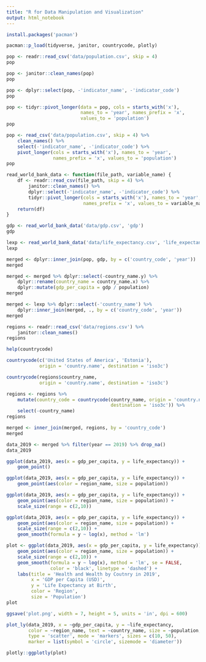 ```yaml
---
title: "R for Data Manipulation and Visualization"
output: html_notebook
---
```


```r
install.packages('pacman')
```

```r
pacman::p_load(tidyverse, janitor, countrycode, plotly)
```

```r
pop <- readr::read_csv('data/population.csv', skip = 4)
pop
```

```r
pop <- janitor::clean_names(pop)
pop
```

```r
pop <- dplyr::select(pop, -'indicator_name', -'indicator_code')
pop
```

```r
pop <- tidyr::pivot_longer(data = pop, cols = starts_with('x'),
                           names_to = 'year', names_prefix = 'x',
                           values_to = 'population')
pop
```

```r
pop <- read_csv('data/population.csv', skip = 4) %>%
    clean_names() %>%
    select(-'indicator_name', -'indicator_code') %>%
    pivot_longer(cols = starts_with('x'), names_to = 'year',
                 names_prefix = 'x', values_to = 'population')
pop
```

```r
read_world_bank_data <- function(file_path, variable_name) {
    df <- readr::read_csv(file_path, skip = 4) %>%
        janitor::clean_names() %>%
        dplyr::select(-'indicator_name', -'indicator_code') %>%
        tidyr::pivot_longer(cols = starts_with('x'), names_to = 'year',
                            names_prefix = 'x', values_to = variable_name)
    return(df)
}
```

```r
gdp <- read_world_bank_data('data/gdp.csv', 'gdp')
gdp
```

```r
lexp <- read_world_bank_data('data/life_expectancy.csv', 'life_expectancy')
lexp
```
```r
merged <- dplyr::inner_join(pop, gdp, by = c('country_code', 'year'))
merged
```

```r
merged <- merged %>% dplyr::select(-country_name.y) %>% 
    dplyr::rename(country_name = country_name.x) %>%
    dplyr::mutate(gdp_per_capita = gdp / population)
merged
```

```r
merged <- lexp %>% dplyr::select(-'country_name') %>%
    dplyr::inner_join(merged, ., by = c('country_code', 'year'))
merged
```

```r
regions <- readr::read_csv('data/regions.csv') %>%
    janitor::clean_names()
regions
```
```r
help(countrycode)
```


```r
countrycode(c('United States of America', 'Estonia'),
            origin = 'country.name', destination = 'iso3c')
```

```r
countrycode(regions$country_name,
            origin = 'country.name', destination = 'iso3c')
```

```r
regions <- regions %>% 
    mutate(country_code = countrycode(country_name, origin = 'country.name',
                                      destination = 'iso3c')) %>%
    select(-country_name)
regions
```

```r
merged <- inner_join(merged, regions, by = 'country_code')
merged
```

```r
data_2019 <- merged %>% filter(year == 2019) %>% drop_na()
data_2019
```

```r
ggplot(data_2019, aes(x = gdp_per_capita, y = life_expectancy)) +
    geom_point()
```

```r
ggplot(data_2019, aes(x = gdp_per_capita, y = life_expectancy)) +
    geom_point(aes(color = region_name, size = population))
```

```r
ggplot(data_2019, aes(x = gdp_per_capita, y = life_expectancy)) +
    geom_point(aes(color = region_name, size = population)) + 
    scale_size(range = c(2,10))
```

```r
ggplot(data_2019, aes(x = gdp_per_capita, y = life_expectancy)) +
    geom_point(aes(color = region_name, size = population)) + 
    scale_size(range = c(2,10)) +
    geom_smooth(formula = y ~ log(x), method = 'lm')
```

```r
plot <- ggplot(data_2019, aes(x = gdp_per_capita, y = life_expectancy)) +
    geom_point(aes(color = region_name, size = population)) + 
    scale_size(range = c(2,10)) +
    geom_smooth(formula = y ~ log(x), method = 'lm', se = FALSE,
                color = 'black', linetype = 'dashed') +
    labs(title = 'Health and Wealth by Coutnry in 2019',
         x = 'GDP per Capita (USD)',
         y = 'Life Expectancy at Birth',
         color = 'Region',
         size = 'Population')
plot
```

```r
ggsave('plot.png', width = 7, height = 5, units = 'in', dpi = 600)
```

```r
plot_ly(data_2019, x = ~gdp_per_capita, y = ~life_expectancy,
        color = ~region_name, text = ~country_name, size = ~population,
        type = 'scatter', mode = 'markers', sizes = c(10, 50),
        marker = list(symbol = 'circle', sizemode = 'diameter'))
```

```r
plotly::ggplotly(plot)
```

